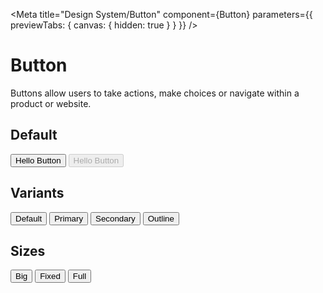 
<Meta
  title="Design System/Button"
  component={Button}
  parameters={{ previewTabs: { canvas: { hidden: true } } }}
/>

# Button

Buttons allow users to take actions, make choices or navigate within a product or website.

<Props of={Button} />

## Default

<Preview>
  <Story name="DefaultButton">
    <Buttons alignment="left">
      <Button>Hello Button</Button>
      <Button disabled>Hello Button</Button>
    </Buttons>
  </Story>
</Preview>

## Variants

<Preview>
  <Story name="VariantsButton">
    <Buttons alignment="left">
      <Button>Default</Button>
      <Button variant="primary">Primary</Button>
      <Button variant="secondary">Secondary</Button>
      <Button variant="outline">Outline</Button>
    </Buttons>
  </Story>
</Preview>

## Sizes

<Preview>
  <Story name="SizesButton">
    <Buttons alignment="left">
      <Button variant="primary" size="big">
        Big
      </Button>
      <Button variant="primary" sizes="fixed">
        Fixed
      </Button>
      <Button variant="primary" size="full">
        Full
      </Button>
    </Buttons>
  </Story>
</Preview>
